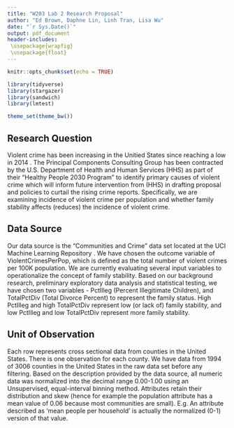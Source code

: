 ---
title: "W203 Lab 2 Research Proposal"
author: "Ed Brown, Daphne Lin, Linh Tran, Lisa Wu"
date: "`r Sys.Date()`"
output: pdf_document
header-includes:
 \usepackage{wrapfig}
 \usepackage{float}
---

```{r setup, include=FALSE}
knitr::opts_chunk$set(echo = TRUE)
```

```{r load packages and set options, include=FALSE}
library(tidyverse) 
library(stargazer)
library(sandwich)
library(lmtest)

theme_set(theme_bw())
```


## Research Question

Violent crime has been increasing in the Unitied States since reaching a low in 2014 \footnote{https://crime-data-explorer.app.cloud.gov/pages/explorer/crime/crime-trend}. The Principal Components Consulting Group has been contracted by the U.S. Department of Health and Human Services (HHS) as part of their "Healthy People 2030 Program" \footnote{https://health.gov/healthypeople/priority-areas/social-determinants-health/literature-summaries/crime-and-violence} to identify primary causes of violent crime which will inform future intervention from (HHS) in drafting proposal and policies to curtail the rising crime reports. Specifically, we are examining incidence of violent crime per population and whether family stability affects (reduces) the incidence of violent crime.   

## Data Source

Our data source is the "Communities and Crime" data set located at the UCI Machine Learning Repository \footnote{(Dua, D. and Graff, C. (2019). UCI Machine Learning Repository [http://archive.ics.uci.edu/ml]. Irvine, CA: University of California, School of Information and Computer Science.)}. We have chosen the outcome variable of ViolentCrimesPerPop, which is defined as the total number of violent crimes per 100K population. We are currently evaluating several input variables to operationalize the concept of family stability.  Based on our background research, preliminary exploratory data analysis and statistical testing, we have chosen two variables - PctIlleg (Percent Illegitimate Children), and TotalPctDiv (Total Divorce Percent) to represent the family status. High PctIlleg and high TotalPctDiv represent low (or lack of) family stability, and low PctIlleg and low TotalPctDiv represent more family stability.
 
## Unit of Observation

Each row represents cross sectional data from counties in the United States. There is one observation for each county. We have data from 1994 of 3006 counties in the United States in the raw data set before any filtering. Based on the description provided by the data source, all numeric data was normalized into the decimal range 0.00-1.00 using an Unsupervised, equal-interval binning method. Attributes retain their distribution and skew (hence for example the population attribute has a mean value of 0.06 because most communities are small). E.g. An attribute described as 'mean people per household' is actually the normalized (0-1) version of that value\footnote{https://archive.ics.uci.edu/ml/datasets/communities+and+crime}.


